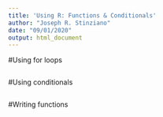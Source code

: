 ```yaml
---
title: 'Using R: Functions & Conditionals'
author: "Joseph R. Stinziano"
date: "09/01/2020"
output: html_document
---
```


#Using for loops
```r

```


#Using conditionals
```r

```

#Writing functions
```r

```

